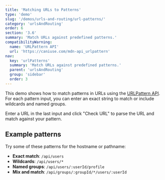 ```yaml
---
title: 'Matching URLs to Patterns'
type: 'demo'
slug: '/demos/urls-and-routing/url-patterns/'
category: 'urlsAndRouting'
order: 6
section: '3.6'
summary: 'Match URLs against predefined patterns.'
compatibilityWarning:
  name: 'URLPattern API'
  url: 'https://caniuse.com/mdn-api_urlpattern'
nav:
  key: 'urlPatterns'
  summary: 'Match URLs against predefined patterns.'
  parent: 'urlsAndRouting'
  group: 'sidebar'
  order: 3
---
```


This demo shows how to match patterns in URLs using the [URLPattern API](https://developer.mozilla.org/en-US/docs/Web/API/URLPattern). For each pattern input, you can enter an exact string to match or include wildcards and named groups.

Enter a URL in the last input and click "Check URL" to parse the URL and match against your pattern.

## Example patterns

Try some of these patterns for the hostname or pathname:

 - **Exact match**: `/api/users`
 - **Wildcards**: `/api/users/*`
 - **Named groups**: `/api/users/:userId/profile`
 - **Mix and match**: `/api/groups/:groupId/*/users/:userId`
